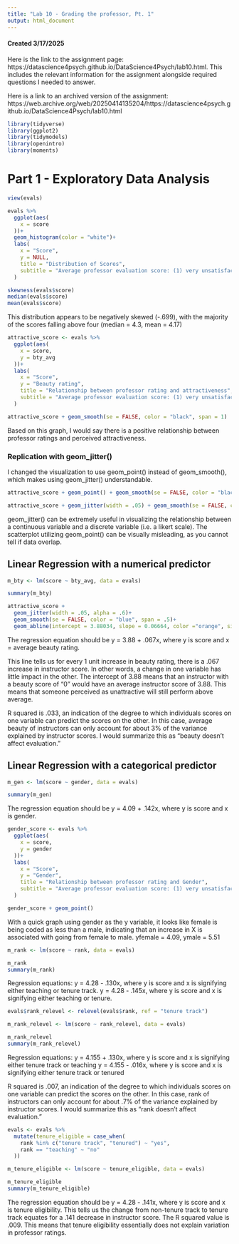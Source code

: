 ```yaml
---
title: "Lab 10 - Grading the professor, Pt. 1"
output: html_document
---
```


#### Created 3/17/2025

Here is the link to the assignment page: https://datascience4psych.github.io/DataScience4Psych/lab10.html. This includes the relevant information for the assignment alongside required questions I needed to answer.

Here is a link to an archived version of the assignment: https://web.archive.org/web/20250414135204/https://datascience4psych.github.io/DataScience4Psych/lab10.html

```r
library(tidyverse)
library(ggplot2)
library(tidymodels)
library(openintro)
library(moments)
```

# Part 1 - Exploratory Data Analysis



```r

view(evals)

evals %>%
  ggplot(aes(
    x = score
  ))+
  geom_histogram(color = "white")+
  labs(
    x = "Score",
    y = NULL,
    title = "Distribution of Scores",
    subtitle = "Average professor evaluation score: (1) very unsatisfactory - (5) excellent"
  )

skewness(evals$score)
median(evals$score)
mean(evals$score)

```

This distribution appears to be negatively skewed (-.699), with the majority of the scores falling above four (median = 4.3, mean = 4.17)


``` r

attractive_score <- evals %>%
  ggplot(aes(
    x = score,
    y = bty_avg
  ))+
  labs(
    x = "Score",
    y = "Beauty rating",
    title = "Relationship between professor rating and attractiveness",
    subtitle = "Average professor evaluation score: (1) very unsatisfactory - (5) excellent"
  )

attractive_score + geom_smooth(se = FALSE, color = "black", span = 1)

```

Based on this graph, I would say there is a positive relationship between professor ratings and perceived attractiveness.

### Replication with geom_jitter()

I changed the visualization to use geom_point() instead of geom_smooth(), which makes using geom_jitter() understandable.

``` r

attractive_score + geom_point() + geom_smooth(se = FALSE, color = "black", span = .5)

attractive_score + geom_jitter(width = .05) + geom_smooth(se = FALSE, color = "black", span = .5)

```

geom_jitter() can be extremely useful in visualizing the relationship between a continuous variable and a discrete variable (i.e. a likert scale). The scatterplot utilizing geom_point() can be visually misleading, as you cannot tell if data overlap.

## Linear Regression with a numerical predictor

```r

m_bty <- lm(score ~ bty_avg, data = evals)

summary(m_bty)

attractive_score + 
  geom_jitter(width = .05, alpha = .6)+ 
  geom_smooth(se = FALSE, color = "blue", span = .5)+
  geom_abline(intercept = 3.88034, slope = 0.06664, color ="orange", size = 1)

```

The regression equation should be y = 3.88 + .067x, where y is score and x = average beauty rating.

This line tells us for every 1 unit increase in beauty rating, there is a .067 increase in instructor score. In other words, a change in one variable has little impact in the other. The intercept of 3.88 means that an instructor with a beauty score of "0" would have an average instructor score of 3.88. This means that someone perceived as unattractive will still perform above average.

R squared is .033, an indication of the degree to which individuals scores on one variable can predict the scores on the other. In this case, average beauty of instructors can only account for about 3% of the variance explained by instructor scores. I would summarize this as "beauty doesn't affect evaluation."


## Linear Regression with a categorical predictor

```r

m_gen <- lm(score ~ gender, data = evals)

summary(m_gen)

```

The regression equation should be y = 4.09 + .142x, where y is score and x is gender.

```r

gender_score <- evals %>%
  ggplot(aes(
    x = score,
    y = gender
  ))+
  labs(
    x = "Score",
    y = "Gender",
    title = "Relationship between professor rating and Gender",
    subtitle = "Average professor evaluation score: (1) very unsatisfactory - (5) excellent"
  )

gender_score + geom_point()

```

With a quick graph using gender as the y variable, it looks like female is being coded as less than a male, indicating that an increase in X is associated with going from female to male. yfemale = 4.09, ymale = 5.51 


```r

m_rank <- lm(score ~ rank, data = evals)

m_rank
summary(m_rank)

```

Regression equations:
y = 4.28 - .130x, where y is score and x is signifying either teaching or tenure track.
y = 4.28 - .145x, where y is score and x is signifying either teaching or tenure.


```r

evals$rank_relevel <- relevel(evals$rank, ref = "tenure track")

m_rank_relevel <- lm(score ~ rank_relevel, data = evals)

m_rank_relevel
summary(m_rank_relevel)

```


Regression equations:
y = 4.155 + .130x, where y is score and x is signifying either tenure track or teaching
y = 4.155 - .016x, where y is score and x is signifying either tenure track or tenured

R squared is .007, an indication of the degree to which individuals scores on one variable can predict the scores on the other. In this case, rank of instructors can only account for about .7% of the variance explained by instructor scores. I would summarize this as "rank doesn't affect evaluation."


```r

evals <- evals %>%
  mutate(tenure_eligible = case_when(
    rank %in% c("tenure track", "tenured") ~ "yes",
    rank == "teaching" ~ "no"
  ))

m_tenure_eligible <- lm(score ~ tenure_eligible, data = evals)

m_tenure_eligible
summary(m_tenure_eligible)


```

The regression equation should be y = 4.28 - .141x, where y is score and x is tenure eligibility. This tells us the change from non-tenure track to tenure track equates for a .141 decrease in instructor score. The R squared value is .009. This means that tenure eligibility essentially does not explain variation in professor ratings.
